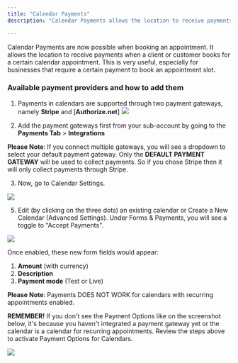 ---
title: "Calendar Payments"
description: "Calendar Payments allows the location to receive payments when a client or customer books for a certain calendar appointment."

---

Calendar Payments are now possible when booking an appointment. It allows the location to receive payments when a client or customer books for a certain calendar appointment. This is very useful, especially for businesses that require a certain payment to book an appointment slot.

### Available payment providers and how to add them

1. Payments in calendars are supported through two payment gateways, namely  **Stripe**  and  [**Authorize.net**]
 ![](https://s3.amazonaws.com/cdn.freshdesk.com/data/helpdesk/attachments/production/155006886896/original/vIBjTVw-i5OvT9_AkjSgtIxIw5ovfYxp5Q.png?1693924475)

2. Add the payment gateways first from your sub-account by going to the  **Payments Tab**  >  **Integrations**

**Please Note**: If you connect multiple gateways, you will see a dropdown to select your default payment gateway. Only the **DEFAULT PAYMENT GATEWAY** will be used to collect payments. So if you chose Stripe then it will only collect payments through Stripe.

3. Now, go to Calendar Settings.

![](https://s3.amazonaws.com/cdn.freshdesk.com/data/helpdesk/attachments/production/155006892294/original/kRypy__wHTX_ArB2cnIlpjqpez5u1oLU4g.png?1693926783)

5. Edit (by clicking on the three dots) an existing calendar or Create a New Calendar (Advanced Settings). Under Forms & Payments, you will see a toggle to "Accept Payments".
 

![](https://s3.amazonaws.com/cdn.freshdesk.com/data/helpdesk/attachments/production/155006884338/original/LA1hsyKKkl0YN5iX6A3u5k-Fam-bVB65QA.png?1693923486)

Once enabled, these new form fields would appear:

1.  **Amount**  (with currency)
2.  **Description**
3.  **Payment mode**  (Test or Live)

**Please Note**: Payments DOES NOT WORK for calendars with recurring appointments enabled.

**REMEMBER!**  If you don't see the Payment Options like on the screenshot below, it's because you haven't integrated a payment gateway yet or the calendar is a calendar for recurring appointments. Review the steps above to activate Payment Options for Calendars.

![](https://s3.amazonaws.com/cdn.freshdesk.com/data/helpdesk/attachments/production/155006648060/original/I2_PFrdBEYb75fJtOwaUD6WR8wMsmpd7vA.png?1693595785)